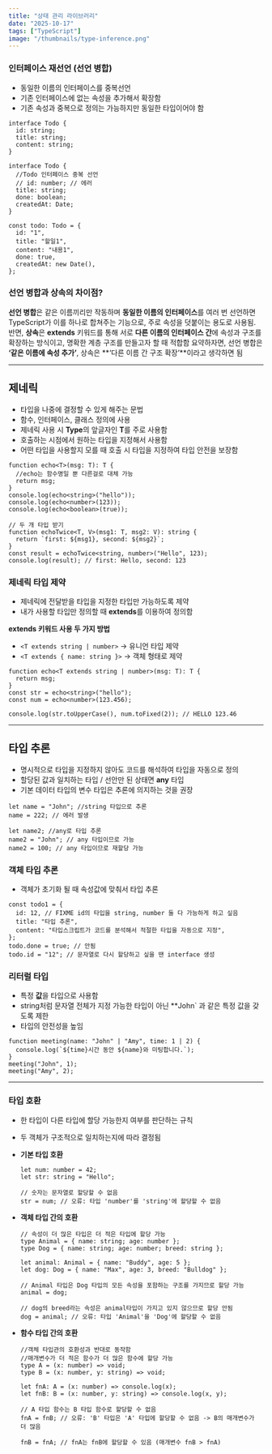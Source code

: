 ```yaml
---
title: "상태 관리 라이브러리"
date: "2025-10-17"
tags: ["TypeScript"]
image: "/thumbnails/type-inference.png"
---
```


### 인터페이스 재선언 (선언 병합)

- 동일한 이름의 인터페이스를 중복선언
- 기존 인터페이스에 없는 속성을 추가해서 확장함
- 기존 속성과 중복으로 정의는 가능하지만 동일한 타입이어야 함

```tsx
interface Todo {
  id: string;
  title: string;
  content: string;
}

interface Todo {
  //Todo 인터페이스 중복 선언
  // id: number; // 에러
  title: string;
  done: boolean;
  createdAt: Date;
}

const todo: Todo = {
  id: "1",
  title: "할일1",
  content: "내용1",
  done: true,
  createdAt: new Date(),
};
```

### 선언 병합과 상속의 차이점?

**선언 병합**은 같은 이름끼리만 작동하며 **동일한 이름의 인터페이스**를 여러 번 선언하면 TypeScript가 이를 하나로 합쳐주는 기능으로, 주로 속성을 덧붙이는 용도로 사용됨. 반면, **상속**은 **extends** 키워드를 통해 서로 **다른 이름의 인터페이스 간**에 속성과 구조를 확장하는 방식이고, 명확한 계층 구조를 만들고자 할 때 적합함 요약하자면, 선언 병합은 **‘같은 이름에 속성 추가’**, 상속은 **‘다른 이름 간 구조 확장’**이라고 생각하면 됨

---

## 제네릭

- 타입을 나중에 결정할 수 있게 해주는 문법
- 함수, 인터페이스, 클래스 정의에 사용
- 제네릭 사용 시 **Type**의 앞글자인 **T**를 주로 사용함
- 호출하는 시점에서 원하는 타입을 지정해서 사용함
- 어떤 타입을 사용할지 모를 때 호출 시 타입을 지정하여 타입 안전을 보장함

```tsx
function echo<T>(msg: T): T {
  //echo는 함수명일 뿐 다른걸로 대체 가능
  return msg;
}
console.log(echo<string>("hello"));
console.log(echo<number>(123));
console.log(echo<boolean>(true));

// 두 개 타입 받기
function echoTwice<T, V>(msg1: T, msg2: V): string {
  return `first: ${msg1}, second: ${msg2}`;
}
const result = echoTwice<string, number>("Hello", 123);
console.log(result); // first: Hello, second: 123
```

### 제네릭 타입 제약

- 제네릭에 전달받을 타입을 지정한 타입만 가능하도록 제약
- 내가 사용할 타입만 정의할 때 **extends**를 이용하여 정의함

**extends 키워드 사용 두 가지 방법**

- `<T extends string | number>` → 유니언 타입 제약
- `<T extends { name: string }>` → 객체 형태로 제약

```tsx
function echo<T extends string | number>(msg: T): T {
  return msg;
}
const str = echo<string>("hello");
const num = echo<number>(123.456);

console.log(str.toUpperCase(), num.toFixed(2)); // HELLO 123.46
```

---

## 타입 추론

- 명시적으로 타입을 지정하지 않아도 코드를 해석하여 타입을 자동으로 정의
- 할당된 값과 일치하는 타입 / 선안만 된 상태면 **any** 타입
- 기본 데이터 타입의 변수 타입은 추론에 의지하는 것을 권장

```tsx
let name = "John"; //string 타입으로 추론
name = 222; // 에러 발생

let name2; //any로 타입 추론
name2 = "John"; // any 타입이므로 가능
name2 = 100; // any 타입이므로 재할당 가능
```

### **객체 타입 추론**

- 객체가 초기화 될 때 속성값에 맞춰서 타입 추론

```tsx
const todo1 = {
  id: 12, // FIXME id의 타입을 string, number 둘 다 가능하게 하고 싶음
  title: "타입 추론",
  content: "타입스크립트가 코드를 분석해서 적절한 타입을 자동으로 지정",
};
todo.done = true; // 안됨
todo.id = "12"; // 문자열로 다시 할당하고 싶을 땐 interface 생성
```

### 리터럴 타입

- 특정 **값**을 타입으로 사용함
- string처럼 문자열 전체가 지정 가능한 타입이 아닌 \*\*John` 과 같은 특정 값을 갖도록 제한
- 타입의 안전성을 높임

```tsx
function meeting(name: "John" | "Amy", time: 1 | 2) {
  console.log(`${time}시간 동안 ${name}와 미팅합니다.`);
}
meeting("John", 1);
meeting("Amy", 2);
```

---

### 타입 호환

- 한 타입이 다른 타입에 할당 가능한지 여부를 판단하는 규칙
- 두 객체가 구조적으로 일치하는지에 따라 결정됨
- **기본 타입 호환**

  ```tsx
  let num: number = 42;
  let str: string = "Hello";

  // 숫자는 문자열로 할당할 수 없음
  str = num; // 오류: 타입 'number'를 'string'에 할당할 수 없음
  ```

- **객체 타입 간의 호환**

  ```tsx
  // 속성이 더 많은 타입은 더 적은 타입에 할당 가능
  type Animal = { name: string; age: number };
  type Dog = { name: string; age: number; breed: string };

  let animal: Animal = { name: "Buddy", age: 5 };
  let dog: Dog = { name: "Max", age: 3, breed: "Bulldog" };

  // Animal 타입은 Dog 타입의 모든 속성을 포함하는 구조를 가지므로 할당 가능
  animal = dog;

  // dog의 breed라는 속성은 animal타입이 가지고 있지 않으므로 할당 안됨
  dog = animal; // 오류: 타입 'Animal'을 'Dog'에 할당할 수 없음
  ```

- **함수 타입 간의 호환**

  ```tsx
  //객체 타입관의 호환성과 반대로 동작함
  //매개변수가 더 적은 함수가 더 많은 함수에 할당 가능
  type A = (x: number) => void;
  type B = (x: number, y: string) => void;

  let fnA: A = (x: number) => console.log(x);
  let fnB: B = (x: number, y: string) => console.log(x, y);

  // A 타입 함수는 B 타입 함수로 할당할 수 없음
  fnA = fnB; // 오류: 'B' 타입은 'A' 타입에 할당할 수 없음 -> B의 매개변수가 더 많음

  fnB = fnA; // fnA는 fnB에 할당할 수 있음 (매개변수 fnB > fnA)
  ```
